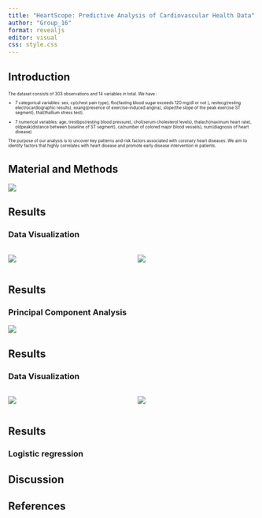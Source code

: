 ```yaml
---
title: "HeartScope: Predictive Analysis of Cardiovascular Health Data"
author: "Group_16"
format: revealjs
editor: visual
css: style.css
---
```


## Introduction

::: {style="font-size: 0.6em"}
The dataset consists of 303 observations and 14 variables in total. We have :

-   7 categorical variables: sex, cp(chest pain type), fbs(fasting blood sugar exceeds 120 mg/dl or not ), restecg(resting electrocardiographic results), exang(presence of exercise-induced angina), slope(the slope of the peak exercise ST segment), thal(thallium stress test).

-   7 numerical variables: age, trestbps(resting blood pressure), chol(serum cholesterol levels), thalach(maximum heart rate), oldpeak(distance between baseline of ST segment), ca(number of colored major blood vessels), num(diagnosis of heart disease)

The purpose of our analysis is to uncover key patterns and risk factors associated with coronary heart diseases. We aim to identify factors that highly correlates with heart disease and promote early disease intervention in patients.
:::

## Material and Methods

![](../results/workflow.png){fig-align="center"}

## Results

### Data Visualization

::: columns
::: {.column width="50%"}
![](../results/plot_2.png){fig-align="left"}
:::

::: {.column width="50%"}
![](../results/plot_3.png){fig-align="right"}
:::
:::

## Results

### Principal Component Analysis

![](../results/plot_6.png){fig-align="center"}

## Results

### Data Visualization

::: columns
::: {.column width="50%"}
![](../results/plot_4.png){fig-align="left"}
:::

::: {.column width="50%"}
![](../results/plot_5.png){fig-align="right"}
:::
:::

## Results

### Logistic regression

## Discussion

## References
